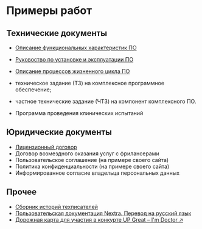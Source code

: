 # Примеры работ

## Технические документы

- [Описание функциональных характеристик ПО](#)
- [Руковоство по установке и эксплуатации ПО](#)
- [Описание процессов жизненного цикла ПО](#)

- техническое задание (ТЗ) на комплексное программное обеспечение;
- частное технические задание (ЧТЗ) на компонент комплексного ПО.

- Программа проведения клинических испытаний

## Юридические документы

- [Лицензионный договор](#)
- Договор возмездного оказания услуг с фрилансерами
- Пользовательское соглашение (на примере своего сайта)
- Политика конфиденциальности (на примере своего сайта)
- Информированное согласие владельца персональных данных

## Прочее

- [Сборник историй техписателей](./projects/tech-writers-storybook.mdx)
- [Пользовательская документация Nextra. Перевод на русский язык](../../knowledge-base/nextra/)
- [Дорожная карта для участия в конкурте UP Great – I'm Doctor ↗](#)